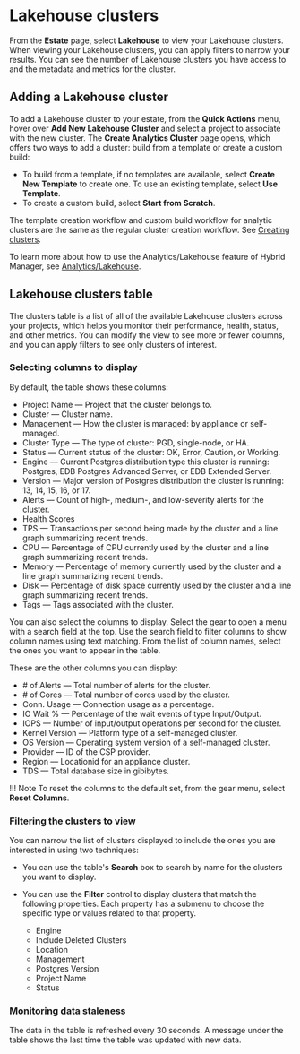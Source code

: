 # Lakehouse clusters

From the **Estate** page, select **Lakehouse** to view your Lakehouse clusters. When viewing your Lakehouse clusters, you can apply filters to narrow your results. You can see the number of Lakehouse clusters you have access to and the metadata and metrics for the cluster.

## Adding a Lakehouse cluster

To add a Lakehouse cluster to your estate, from the **Quick Actions** menu, hover over **Add New Lakehouse Cluster** and select a project to associate with the new cluster. The **Create Analytics Cluster** page opens, which offers two ways to add a cluster: build from a template or create a custom build:

- To build from a template, if no templates are available, select **Create New Template** to create one. To use an existing template, select **Use Template**.
- To create a custom build, select **Start from Scratch**.

The template creation workflow and custom build workflow for analytic clusters are the same as the regular cluster creation workflow. See [Creating clusters](../cluster_management/create-clusters/index.mdx).

To learn more about how to use the Analytics/Lakehouse feature of Hybrid Manager, see [Analytics/Lakehouse](../../analytics/index.mdx).

## Lakehouse clusters table

The clusters table is a list of all of the available Lakehouse clusters across your projects, which helps you monitor their performance, health, status, and other metrics. You can modify the view to see more or fewer columns, and you can apply filters to see only clusters of interest.

### Selecting columns to display

By default, the table shows these columns:

- Project Name &mdash; Project that the cluster belongs to.
- Cluster &mdash; Cluster name.
- Management &mdash; How the cluster is managed: by appliance or self-managed.
- Cluster Type &mdash; The type of cluster: PGD, single-node, or HA.
- Status &mdash; Current status of the cluster: OK, Error, Caution, or Working.
- Engine &mdash; Current Postgres distribution type this cluster is running: Postgres, EDB Postgres Advanced Server, or EDB Extended Server.
- Version &mdash; Major version of Postgres distribution the cluster is running: 13, 14, 15, 16, or 17.
- Alerts &mdash; Count of high-, medium-, and low-severity alerts for the cluster.
- Health Scores
- TPS &mdash; Transactions per second being made by the cluster and a line graph summarizing recent trends.
- CPU  &mdash; Percentage of CPU currently used by the cluster and a line graph summarizing recent trends.
- Memory &mdash; Percentage of memory currently used by the cluster and a line graph summarizing recent trends.
- Disk &mdash; Percentage of disk space currently used by the cluster and a line graph summarizing recent trends.
- Tags &mdash; Tags associated with the cluster.

You can also select the columns to display. Select the gear to open a menu with a search field at the top. Use the search field to filter columns to show column names using text matching. From the list of column names, select the ones you want to appear in the table. 

These are the other columns you can display:

- \# of Alerts &mdash; Total number of alerts for the cluster.
- \# of Cores &mdash; Total number of cores used by the cluster.
- Conn. Usage &mdash; Connection usage as a percentage.
- IO Wait % &mdash; Percentage of the wait events of type Input/Output.
- IOPS &mdash; Number of input/output operations per second for the cluster.
- Kernel Version &mdash; Platform type of a self-managed cluster.
- OS Version &mdash; Operating system version of a self-managed cluster.
- Provider &mdash; ID of the CSP provider.
- Region &mdash; Locationid for an appliance cluster.
- TDS &mdash; Total database size in gibibytes.

!!! Note
    To reset the columns to the default set, from the gear menu, select **Reset Columns**.

### Filtering the clusters to view

You can narrow the list of clusters displayed to include the ones you are interested in using two techniques: 

- You can use the table's **Search** box to search by name for the clusters you want to display.
- You can use the **Filter** control to display clusters that match the following properties. Each property has a submenu to choose the specific type or values related to that property.

    - Engine
    - Include Deleted Clusters
    - Location
    - Management
    - Postgres Version
    - Project Name
    - Status

### Monitoring data staleness

The data in the table is refreshed every 30 seconds. A message under the table shows the last time the table was updated with new data.